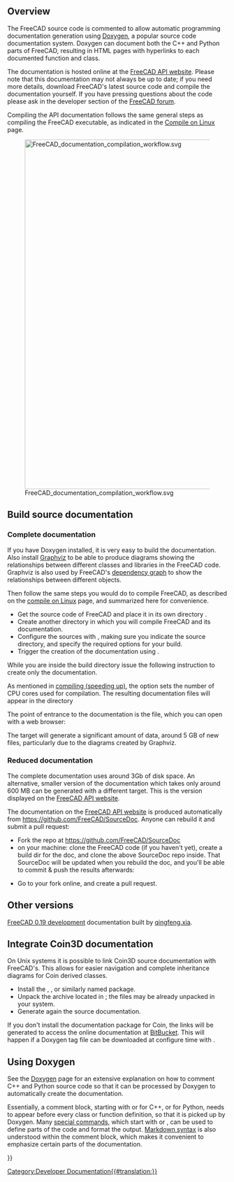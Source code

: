 <languages/>

{{Docnav
|[[Extra_python_modules|Extra python modules]]
|[[Contributors|Contributors]]
}}

{{TOCright}}

==Overview==

The FreeCAD source code is commented to allow automatic programming documentation generation using [[Doxygen|Doxygen]], a popular source code documentation system. Doxygen can document both the C++ and Python parts of FreeCAD, resulting in HTML pages with hyperlinks to each documented function and class.

The documentation is hosted online at the [https://freecad.github.io/SourceDoc/ FreeCAD API website]. Please note that this documentation may not always be up to date; if you need more details, download FreeCAD's latest source code and compile the documentation yourself. If you have pressing questions about the code please ask in the developer section of the [https://forum.freecad.org/index.php FreeCAD forum].

Compiling the API documentation follows the same general steps as compiling the FreeCAD executable, as indicated in the [[Compile_on_Linux|Compile on Linux]] page.

[[File:FreeCAD_documentation_compilation_workflow.svg|800px]]

{{Caption|General workflow to compile FreeCAD's programming documentation. The Doxygen and Graphviz packages must be in the system, as well as the FreeCAD source code itself. CMake configures the system so that with a single make instruction the documentation for the the entire project is compiled into many HTML files with diagrams.}}

== Build source documentation ==

=== Complete documentation ===

If you have Doxygen installed, it is very easy to build the documentation. Also install [https://www.graphviz.org/ Graphviz] to be able to produce diagrams showing the relationships between different classes and libraries in the FreeCAD code. Graphviz is also used by FreeCAD's [[Std_DependencyGraph|dependency graph]] to show the relationships between different objects.

{{Code|code=
sudo apt install doxygen graphviz
}}

Then follow the same steps you would do to compile FreeCAD, as described on the [[Compile_on_Linux|compile on Linux]] page, and summarized here for convenience.
* Get the source code of FreeCAD and place it in its own directory {{incode|freecad-source}}.
* Create another directory {{incode|freecad-build}} in which you will compile FreeCAD and its documentation.
* Configure the sources with {{incode|cmake}}, making sure you indicate the source directory, and specify the required options for your build.
* Trigger the creation of the documentation using {{incode|make}}.

{{Code|code=
git clone https://github.com/FreeCAD/FreeCAD.git freecad-source
mkdir freecad-build
cd freecad-build
cmake -DBUILD_QT5=ON -DPYTHON_EXECUTABLE=/usr/bin/python3 ../freecad-source
}}

While you are inside the build directory issue the following instruction to create only the documentation.

{{Code|code=
make -j$(nproc --ignore=2) DevDoc
}}

As mentioned in [[Compiling_(Speeding_up)|compiling (speeding up)]], the {{incode|-j}} option sets the number of CPU cores used for compilation. The resulting documentation files will appear in the directory

{{Code|code=
freecad-build/doc/SourceDocu/html/
}}

The point of entrance to the documentation is the {{incode|index.html}} file, which you can open with a web browser:

{{Code|code=
xdg-open freecad-build/doc/SourceDocu/html/index.html
}}

The {{incode|DevDoc}} target will generate a significant amount of data, around 5 GB of new files, particularly due to the diagrams created by Graphviz.

=== Reduced documentation ===

The complete documentation uses around 3Gb of disk space. An alternative, smaller version of the documentation which takes only around 600 MB can be generated with a different target. This is the version displayed on the [https://freecad.github.io/SourceDoc/ FreeCAD API website].

{{Code|code=
make -j$(nproc --ignore=2) WebDoc
}}

The documentation on the [https://freecad.github.io/SourceDoc/ FreeCAD API website] is produced automatically from https://github.com/FreeCAD/SourceDoc. Anyone can rebuild it and submit a pull request:

* Fork the repo at https://github.com/FreeCAD/SourceDoc
* on your machine: clone the FreeCAD code (if you haven't yet), create a build dir for the doc, and clone the above SourceDoc repo inside. That SourceDoc will be updated when you rebuild the doc, and you'll be able to commit & push the results afterwards:

{{Code|code=
git clone https://github.com/FreeCAD/FreeCAD
cd FreeCAD
mkdir build
cd build
mkdir -p doc/SourceDocu/html
cd doc/SourceDocu/html
git clone your-fork-url
cd ../../..
cmake -DBUILD_QT5=ON -DPYTHON_EXECUTABLE=/usr/bin/python3 ..
make WebDoc
cd doc/SourceDocu/html
git commit
git push
}}

* Go to your fork online, and create a pull request.

== Other versions ==

[https://iesensor.com/FreeCADDoc/0.19/ FreeCAD 0.19 development] documentation built by [https://forum.freecad.org/viewtopic.php?t=12613 qingfeng.xia].

== Integrate Coin3D documentation ==

On Unix systems it is possible to link Coin3D source documentation with FreeCAD's. This allows for easier navigation and complete inheritance diagrams for Coin derived classes.

*Install the {{incode|libcoin-doc}}, {{incode|libcoin80-doc}}, or similarly named package.
*Unpack the archive {{incode|coin.tar.gz}} located in {{incode|/usr/share/doc/libcoin-doc/html}}; the files may be already unpacked in your system.
*Generate again the source documentation.

If you don't install the documentation package for Coin, the links will be generated to access the online documentation at [https://coin3d.bitbucket.io/Coin/ BitBucket]. This will happen if a Doxygen tag file can be downloaded at configure time with {{incode|wget}}.

== Using Doxygen ==

See the [[Doxygen|Doxygen]] page for an extensive explanation on how to comment C++ and Python source code so that it can be processed by Doxygen to automatically create the documentation.

Essentially, a comment block, starting with {{incode|/**}} or {{incode|///}} for C++, or {{incode|##}} for Python, needs to appear before every class or function definition, so that it is picked up by Doxygen. Many [[Doxygen#Doxygen markup|special commands]], which start with {{incode|\}} or {{incode|@}}, can be used to define parts of the code and format the output. [[Doxygen#Markdown support|Markdown syntax]] is also understood within the comment block, which makes it convenient to emphasize certain parts of the documentation.

{{Code|code=
/**
 * Returns the name of the workbench object.
 */
std::string name() const;

/**
 * Set the name to the workbench object.
 */
void setName(const std::string&);

/// remove the added TaskWatcher
void removeTaskWatcher(void);
}}


{{Docnav
|[[Extra_python_modules|Extra python modules]]
|[[Contributors|Contributors]]
}}

{{Userdocnavi{{#translation:}}}}
[[Category:Developer Documentation{{#translation:}}]]
{{clear}}